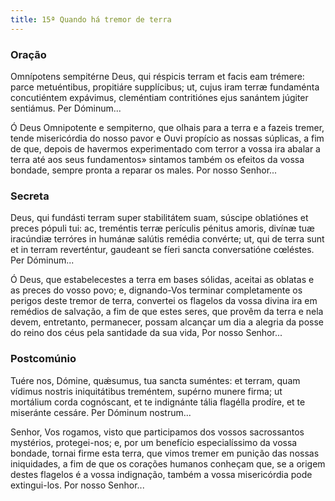```yaml
---
title: 15ª Quando há tremor de terra
---
```


### Oração

<div class="side-by-side not-content">

Omnípotens sempitérne Deus, qui réspicis terram et facis eam trémere: parce metuéntibus, propitiáre supplícibus; ut, cujus iram terræ fundaménta concutiéntem expávimus, cleméntiam contritiónes ejus sanántem júgiter sentiámus. Per Dóminum...

Ó Deus Omnipotente e sempiterno, que olhais para a terra e a fazeis tremer, tende misericórdia do nosso pavor e Ouvi propício as nossas súplicas, a fim de que, depois de havermos experimentado com terror a vossa ira abalar a terra até aos seus fundamentos» sintamos também os efeitos da vossa bondade, sempre pronta a reparar os males. Por nosso Senhor...

</div>

### Secreta

<div class="side-by-side not-content">

Deus, qui fundásti terram super stabilitátem suam, súscipe oblatiónes et preces pópuli tui: ac, treméntis terræ perículis pénitus amoris, divínæ tuæ iracúndiæ terróres in humánæ salútis remédia convérte; ut, qui de terra sunt et in terram reverténtur, gaudeant se fíeri sancta conversatióne cœléstes. Per Dóminum...

Ó Deus, que estabelecestes a terra em bases sólidas, aceitai as oblatas e as preces do vosso povo; e, dignando-Vos terminar completamente os perigos deste tremor de terra, convertei os flagelos da vossa divina ira em remédios de salvação, a fim de que estes seres, que provêm da terra e nela devem, entretanto, permanecer, possam alcançar um dia a alegria da posse do reino dos céus pela santidade da sua vida, Por nosso Senhor...

</div>

### Postcomúnio

<div class="side-by-side not-content">

Tuére nos, Dómine, quǽsumus, tua sancta suméntes: et terram, quam vídimus nostris iniquitátibus treméntem, supérno munere firma; ut mortálium corda cognóscant, et te indignánte tália flagélla prodíre, et te miseránte cessáre. Per Dóminum nostrum...

Senhor, Vos rogamos, visto que participamos dos vossos sacrossantos mystérios, protegei-nos; e, por um benefício especialíssimo da vossa bondade, tornai firme esta terra, que vimos tremer em punição das nossas iniquidades, a fim de que os corações humanos conheçam que, se a origem destes flagelos é a vossa indignação, também a vossa misericórdia pode extingui-los. Por nosso Senhor...

</div>
